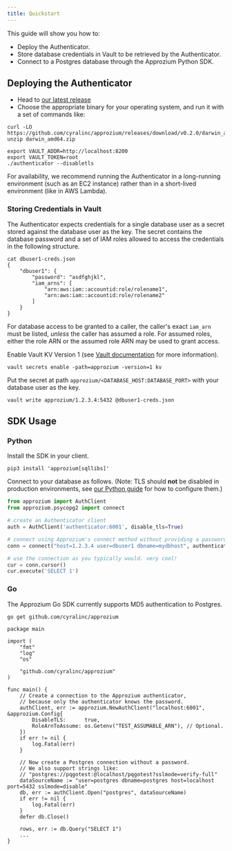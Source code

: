 ```yaml
---
title: Quickstart
---
```


This guide will show you how to:

- Deploy the Authenticator.
- Store database credentials in Vault to be retrieved by the Authenticator.
- Connect to a Postgres database through the Approzium Python SDK.

## Deploying the Authenticator

- Head to [our latest release](https://github.com/cyralinc/approzium/releases/latest)
- Choose the appropriate binary for your operating system, and run it with a set of commands like:

```
curl -LO https://github.com/cyralinc/approzium/releases/download/v0.2.0/darwin_amd64.zip
unzip darwin_amd64.zip

export VAULT_ADDR=http://localhost:8200
export VAULT_TOKEN=root
./authenticator --disabletls
```

For availability, we recommend running the Authenticator in a long-running environment (such as an EC2 instance) rather
than in a short-lived environment (like in AWS Lambda).

### Storing Credentials in Vault

The Authenticator expects credentials for a single database user as a secret stored against the database user as the key.
The secret contains the database password and a set of IAM roles allowed to access the credentials in the following structure.

```shell
cat dbuser1-creds.json
{
    "dbuser1": {
        "password": "asdfghjkl",
        "iam_arns": [
            "arn:aws:iam::accountid:role/rolename1",
            "arn:aws:iam::accountid:role/rolename2"
        ]
    }
}
```

For database access to be granted to a caller, the caller's exact `iam_arn` must be listed, _unless_ the caller has assumed a role.
For assumed roles, either the role ARN or the assumed role ARN may be used to grant access.

Enable Vault KV Version 1 (see [Vault documentation](https://www.vaultproject.io/docs/secrets/kv/kv-v1) for more information).

```shell
vault secrets enable -path=approzium -version=1 kv
```

Put the secret at path `approzium/<DATABASE_HOST:DATABASE_PORT>` with your database user as the key.

```shell
vault write approzium/1.2.3.4:5432 @dbuser1-creds.json
```

## SDK Usage

### Python

Install the SDK in your client.

```shell
pip3 install 'approzium[sqllibs]'
```

Connect to your database as follows. (Note: TLS should **not** be disabled in production environments,
see [our Python guide](https://approzium.readthedocs.io/en/latest/api.html#approzium.AuthClient) for how to configure them.)

```python
from approzium import AuthClient
from approzium.psycopg2 import connect

# create an Authenticator client
auth = AuthClient('authenticator:6001', disable_tls=True)

# connect using Approzium's connect method without providing a password
conn = connect("host=1.2.3.4 user=dbuser1 dbname=mydbhost", authenticator=auth)

# use the connection as you typically would. very cool!
cur = conn.cursor()
cur.execute('SELECT 1')
```

### Go

The Approzium Go SDK currently supports MD5 authentication to Postgres.

```
go get github.com/cyralinc/approzium
```

```
package main

import (
	"fmt"
	"log"
	"os"

	"github.com/cyralinc/approzium"
)

func main() {
	// Create a connection to the Approzium authenticator,
	// because only the authenticator knows the password.
	authClient, err := approzium.NewAuthClient("localhost:6001", &approzium.Config{
		DisableTLS:      true,
		RoleArnToAssume: os.Getenv("TEST_ASSUMABLE_ARN"), // Optional.
	})
	if err != nil {
		log.Fatal(err)
	}

	// Now create a Postgres connection without a password.
	// We also support strings like:
	// "postgres://pqgotest:@localhost/pqgotest?sslmode=verify-full"
	dataSourceName := "user=postgres dbname=postgres host=localhost port=5432 sslmode=disable"
	db, err := authClient.Open("postgres", dataSourceName)
	if err != nil {
		log.Fatal(err)
	}
	defer db.Close()

	rows, err := db.Query("SELECT 1")
    ...
}
```
